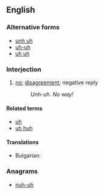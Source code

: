==English==

===Alternative forms===
* [[unh uh]]
* [[uh-uh]]
* [[uh uh]]

===Interjection===
{{en-interj|head=unh-uh!}}

# [[no]]; [[disagreement]]; negative reply
#: ''Unh-uh.  No way!''

====Related terms====
* [[uh]]
* [[uh huh]]

====Translations====
{{trans-top|no}}
* Bulgarian: {{t|bg|ъ-ъ}}
{{trans-mid}}
{{trans-bottom}}

===Anagrams===
* [[nuh-uh#English|nuh-uh]]